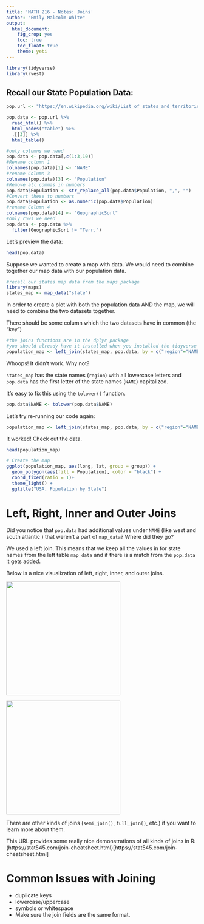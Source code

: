 ```yaml
---
title: 'MATH 216 - Notes: Joins'
author: "Emily Malcolm-White"
output: 
  html_document:
    fig_crop: yes
    toc: true
    toc_float: true
    theme: yeti
---
```


```r
library(tidyverse)
library(rvest)
```


## Recall our State Population Data: 

```r
pop.url <- "https://en.wikipedia.org/wiki/List_of_states_and_territories_of_the_United_States_by_population"

pop.data <- pop.url %>%
  read_html() %>%
  html_nodes("table") %>%
  .[[3]] %>%
  html_table()

#only columns we need
pop.data <- pop.data[,c(1:3,10)]
#Rename column 1
colnames(pop.data)[1] <- "NAME"
#rename Column 3
colnames(pop.data)[3] <- "Population"
#Remove all commas in numbers
pop.data$Population <- str_replace_all(pop.data$Population, ",", "")
#Convert these to numbers
pop.data$Population <- as.numeric(pop.data$Population)
#rename Column 4
colnames(pop.data)[4] <- "GeographicSort"
#only rows we need
pop.data <- pop.data %>% 
  filter(GeographicSort != "Terr.")
```

Let's preview the data: 
```r
head(pop.data)
```

Suppose we wanted to create a map with data. We would need to combine together our map data with our population data. 
```r
#recall our states map data from the maps package
library(maps)
states_map <- map_data("state")
```

In order to create a plot with both the population data AND the map, we will need to combine the two datasets together.

There should be some column which the two datasets have in common (the "key")

```r
#the joins functions are in the dplyr package 
#you should already have it installed when you installed the tidyverse package
population_map <- left_join(states_map, pop.data, by = c("region"="NAME"))
```

Whoops! It didn't work. Why not? 

`states_map` has the state names (`region`) with all lowercase letters and `pop.data` has the first letter of the state names (`NAME`) capitalized. 

It's easy to fix this using the `tolower()` function. 
```r
pop.data$NAME <- tolower(pop.data$NAME)
```

Let's try re-running our code again: 

```r
population_map <- left_join(states_map, pop.data, by = c("region"="NAME"))
```

It worked! Check out the data. 

```r
head(population_map)
```


```r
# Create the map
ggplot(population_map, aes(long, lat, group = group)) +
  geom_polygon(aes(fill = Population), color = "black") +
  coord_fixed(ratio = 1)+
  theme_light() + 
  ggtitle("USA, Population by State")
```


# Left, Right, Inner and Outer Joins

Did you notice that `pop.data` had additional values under `NAME` (like west and south atlantic ) that weren't a part of `map_data`? Where did they go? 

We used a left join. This means that we keep all the values in for state names from the left table `map_data` and if there is a match from the `pop.data` it gets added. 

Below is a nice visualization of left, right, inner, and outer joins. 

![](https://cdn.mindmajix.com/blog/images/db-01_2119.png){width=300px}

![](https://encrypted-tbn0.gstatic.com/images?q=tbn%3AANd9GcSVwGvE91jxzPzDAnaemRly2hppYJ4sJGl-31cEG6Kf6_kFy71i&usqp=CAU){width=300px}


There are other kinds of joins (`semi_join()`, `full_join()`, etc.) if you want to learn more about them. 

This URL provides some really nice demonstrations of all kinds of joins in R: (https://stat545.com/join-cheatsheet.html)[https://stat545.com/join-cheatsheet.html]

# Common Issues with Joining

- duplicate keys
- lowercase/uppercase 
- symbols or whitespace
- Make sure the join fields are the same format. 